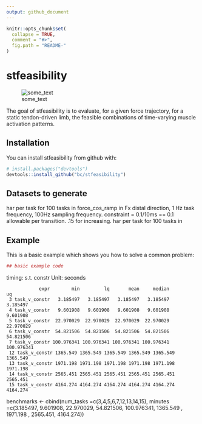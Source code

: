 ```yaml
---
output: github_document
---
```


<!-- README.md is generated from README.Rmd. Please edit that file -->

```r
knitr::opts_chunk$set(
  collapse = TRUE,
  comment = "#>",
  fig.path = "README-"
)
```

# stfeasibility

![some_text](https://user-images.githubusercontent.com/13772726/41803667-211f53bc-7640-11e8-9f5d-a91df3a62712.png)

The goal of stfeasibility is to evaluate, for a given force trajectory, for a static tendon-driven limb, the feasible combinations of time-varying muscle activation patterns.

## Installation

You can install stfeasibility from github with:

```r
# install.packages("devtools")
devtools::install_github("bc/stfeasibility")
```

## Datasets to generate
har per task for 100 tasks in force_cos_ramp in Fx distal direction, 1 Hz task frequency, 100Hz sampling frequency. constraint = 0.1/10ms == 0.1 allowable per transition. .15 for increasing.
har per task for 100 tasks in 

## Example

This is a basic example which shows you how to solve a common problem:

```r
## basic example code
```


timing: s.t. constr
Unit: seconds
```
            expr        min         lq       mean     median         uq
 3 task_v_constr   3.185497   3.185497   3.185497   3.185497   3.185497
 4 task_v_constr   9.601908   9.601908   9.601908   9.601908   9.601908
 5 task_v_constr  22.970029  22.970029  22.970029  22.970029  22.970029
 6 task_v_constr  54.821506  54.821506  54.821506  54.821506  54.821506
 7 task_v_constr 100.976341 100.976341 100.976341 100.976341 100.976341
 12 task_v_constr 1365.549 1365.549 1365.549 1365.549 1365.549 1365.549  
 13 task_v_constr 1971.198 1971.198 1971.198 1971.198 1971.198 1971.198  
 14 task_v_constr 2565.451 2565.451 2565.451 2565.451 2565.451 2565.451
 15 task_v_constr 4164.274 4164.274 4164.274 4164.274 4164.274 4164.274
 ```

benchmarks <- cbind(num_tasks =c(3,4,5,6,7,12,13,14,15), minutes =c(3.185497,
9.601908,
22.970029,
54.821506,
100.976341,
1365.549  ,
1971.198  ,
2565.451,
4164.274))

